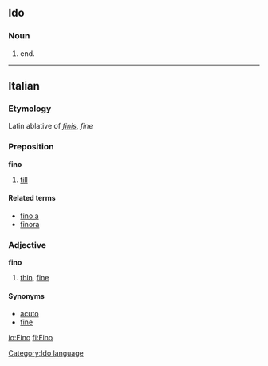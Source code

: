 ==Ido==
[[Category:Ido language]]
===Noun===
# end.
----

==Italian==
===Etymology===
Latin ablative of ''[[finis]]'', ''fine''
===Preposition===
'''fino'''

# [[till]]

====Related terms====
*[[fino a]]
*[[finora]]

===Adjective===
'''fino'''

# [[thin]], [[fine]]

====Synonyms====
*[[acuto]]
*[[fine]]

[[io:Fino]]
[[fi:Fino]]